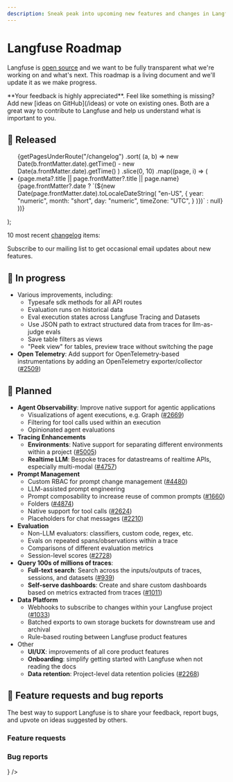 ```yaml
---
description: Sneak peak into upcoming new features and changes in Langfuse. This page is updated regularly.
---
```


# Langfuse Roadmap

Langfuse is [open source](/docs/open-source) and we want to be fully transparent what we're working on and what's next. This roadmap is a living document and we'll update it as we make progress.


<Callout type="info">
  **Your feedback is highly appreciated**. Feel like something is missing? Add
  new [ideas on GitHub](/ideas) or vote on existing ones. Both are a great way
  to contribute to Langfuse and help us understand what is important to you.
</Callout>

## 🚀 Released


  <ul className="list-disc list pl-6">
    {getPagesUnderRoute("/changelog")
      .sort(
        (a, b) =>
          new Date(b.frontMatter.date).getTime() -
          new Date(a.frontMatter.date).getTime()
      )
      .slice(0, 10)
      .map((page, i) => (
        <li
          className="my-2"
          id={page.route.replace("/changelog/", "")}
          key={page.route.replace("/changelog/", "")}
        >
          <Link
            key={page.route}
            href={page.route}
            className="_text-primary-600 _underline _decoration-from-font [text-underline-position:from-font]"
          >
            <span className="">
              {page.meta?.title || page.frontMatter?.title || page.name}
            </span>
          </Link>
          <span className="text-primary/60 ml-2 hidden sm:inline">
            {page.frontMatter?.date
              ? `(${new Date(page.frontMatter.date).toLocaleDateString(
                  "en-US",
                  {
                    year: "numeric",
                    month: "short",
                    day: "numeric",
                    timeZone: "UTC",
                  }
                )})`
              : null}
          </span>
        </li>
      ))}
  </ul>
);

10 most recent [changelog](/changelog) items:

<ChangelogList />


<Callout type="info">

Subscribe to our mailing list to get occasional email updates about new features.

<ProductUpdateSignup source="self-host guide" className="my-3 max-w-sm" />

</Callout>

## 🚧 In progress

- Various improvements, including:
  - Typesafe sdk methods for all API routes
  - Evaluation runs on historical data
  - Eval execution states across Langfuse Tracing and Datasets
  - Use JSON path to extract structured data from traces for llm-as-judge evals
  - Save table filters as views
  - "Peek view" for tables, preview trace without switching the page
- **Open Telemetry**: Add support for OpenTelemetry-based instrumentations by adding an OpenTelemetry exporter/collector ([#2509](https://github.com/orgs/langfuse/discussions/2509))

## 🔮 Planned

- **Agent Observability**: Improve native support for agentic applications
  - Visualizations of agent executions, e.g. Graph ([#2669](https://github.com/orgs/langfuse/discussions/2669))
  - Filtering for tool calls used within an execution
  - Opinionated agent evaluations
- **Tracing Enhancements**
  - **Environments**: Native support for separating different environments within a project ([#5005](https://github.com/orgs/langfuse/discussions/5005))
  - **Realtime LLM**: Bespoke traces for datastreams of realtime APIs, especially multi-modal ([#4757](https://github.com/orgs/langfuse/discussions/4757))
- **Prompt Management**
  - Custom RBAC for prompt change management ([#4480](https://github.com/orgs/langfuse/discussions/4480))
  - LLM-assisted prompt engineering
  - Prompt composability to increase reuse of common prompts ([#1660](https://github.com/orgs/langfuse/discussions/1660))
  - Folders ([#4874](https://github.com/orgs/langfuse/discussions/4874))
  - Native support for tool calls ([#2624](https://github.com/orgs/langfuse/discussions/2624))
  - Placeholders for chat messages ([#2210](https://github.com/orgs/langfuse/discussions/2210))
- **Evaluation**
  - Non-LLM evaluators: classifiers, custom code, regex, etc.
  - Evals on repeated spans/observations within a trace
  - Comparisons of different evaluation metrics
  - Session-level scores ([#2728](https://github.com/orgs/langfuse/discussions/2728))
- **Query 100s of millions of traces**:
  - **Full-text search**: Search across the inputs/outputs of traces, sessions, and datasets ([#939](https://github.com/orgs/langfuse/discussions/939))
  - **Self-serve dashboards**: Create and share custom dashboards based on metrics extracted from traces ([#1011](https://github.com/orgs/langfuse/discussions/1011))
- **Data Platform**
  - Webhooks to subscribe to changes within your Langfuse project ([#1033](https://github.com/orgs/langfuse/discussions/1033))
  - Batched exports to own storage buckets for downstream use and archival
  - Rule-based routing between Langfuse product features
- Other
  - **UI/UX**: improvements of all core product features
  - **Onboarding**: simplify getting started with Langfuse when not reading the docs
  - **Data retention**: Project-level data retention policies ([#2268](https://github.com/orgs/langfuse/discussions/2268))

## 🙏 Feature requests and bug reports

The best way to support Langfuse is to share your feedback, report bugs, and upvote on ideas suggested by others.

### Feature requests


<GhDiscussionsPreview filterCategory="Ideas" itemsPerPage={10} />

### Bug reports


<Cards num={2}>
  <Card href="/issues" title="Bugs (GitHub Issues)" arrow icon={<Bug />} />
</Cards>
